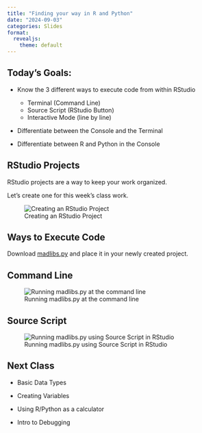 ```yaml
---
title: "Finding your way in R and Python"
date: "2024-09-03"
categories: Slides
format: 
  revealjs:
    theme: default
---
```


## Today's Goals:

- Know the 3 different ways to execute code from within RStudio
    - Terminal (Command Line)
    - Source Script (RStudio Button)
    - Interactive Mode (line by line)

- Differentiate between the Console and the Terminal

- Differentiate between R and Python in the Console

## RStudio Projects

RStudio projects are a way to keep your work organized.

Let's create one for this week's class work.

![Creating an RStudio Project](02a-create-project.gif){fig-alt="Gif of creating an RStudio Project. Go to File -> New Project -> New Directory -> New Project. Fill in the directory name (stat850-week2) and decide if you would like to create a git repository (not necessary for this). Click Create Project. Notice that the file path is now set to the location of the project folder. If you put your files into this folder, you can reference those file names without using a complicated path."}



## Ways to Execute Code

Download [madlibs.py](../code/madlibs.py) and place it in your newly created project.

## Command Line

![Running madlibs.py at the command line](02a-python-commandline.gif){fig-alt="Use the terminal tab in RStudio. Ensure the path matches the path to madlibs.py on your machine. Type 'python madlibs.py' (or python3 madlibs.py, depending on your machine) into the terminal and hit enter. A set of prompts will appear sequentially asking for parts of speech. For each prompt, enter an appropriate word and hit enter. At the end, you will get a madlibs-style poem."}


## Source Script

![Running madlibs.py using Source Script in RStudio](02a-python-source-script.gif){fig-alt="Use the Console tab in RStudio. Open madlibs.py and note that the icon to the left of the file name is a python logo. Click the Source Script button that is to the far right, directly above the text of the file. In the console, a line starting with 'reticulate::source_python' will appear. You will see a set of prompts asking for parts of speech. For each prompt, enter an appropriate word and hit enter. At the end, you will get a madlibs style poem."}


## Next Class

- Basic Data Types

- Creating Variables

- Using R/Python as a calculator

- Intro to Debugging
